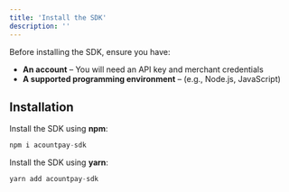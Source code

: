 ```yaml
---
title: 'Install the SDK'
description: ''
---
```


Before installing the SDK, ensure you have:

* **An account** – You will need an API key and merchant credentials
* **A supported programming environment** – (e.g., Node.js, JavaScript)

## Installation

Install the SDK using **npm**:

```javascript javascript
npm i acountpay-sdk

```
Install the SDK using **yarn**:

```javascript
yarn add acountpay-sdk
```

